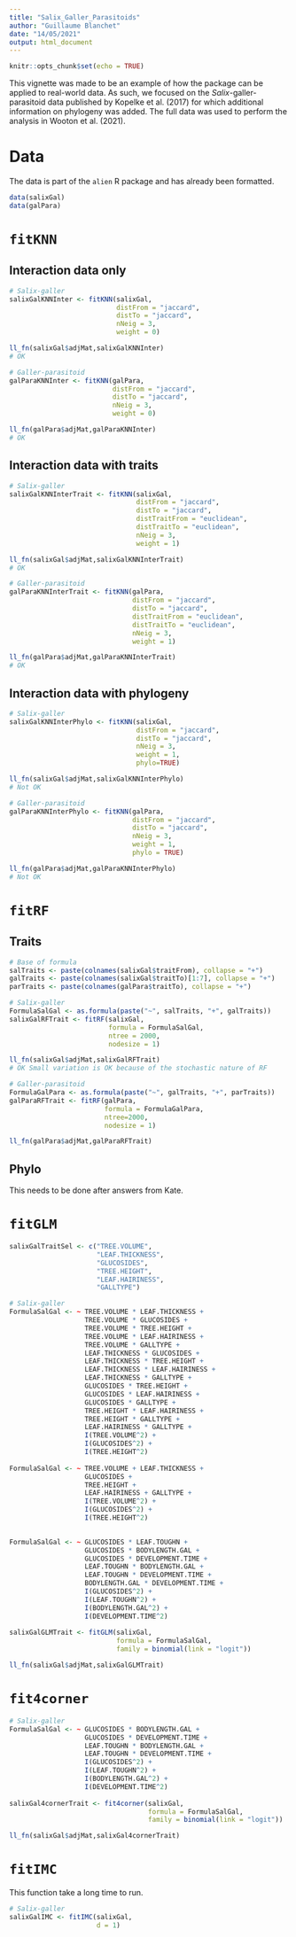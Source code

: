```yaml
---
title: "Salix_Galler_Parasitoids"
author: "Guillaume Blanchet"
date: "14/05/2021"
output: html_document
---
```


```r
knitr::opts_chunk$set(echo = TRUE)
```

This vignette was made to be an example of how the package can be applied to real-world data. As such, we focused on the *Salix*-galler-parasitoid data published by Kopelke et al. (2017) for which additional information on phylogeny was added. The full data was used to perform the analysis in Wooton et al. (2021).

# Data

The data is part of the `alien` R package and has already been formatted.

```r
data(salixGal)
data(galPara)
```

# `fitKNN`

## Interaction data only
```r
# Salix-galler
salixGalKNNInter <- fitKNN(salixGal,
                           distFrom = "jaccard",
                           distTo = "jaccard",
                           nNeig = 3,
                           weight = 0)

ll_fn(salixGal$adjMat,salixGalKNNInter)
# OK

# Galler-parasitoid
galParaKNNInter <- fitKNN(galPara,
                          distFrom = "jaccard",
                          distTo = "jaccard",
                          nNeig = 3,
                          weight = 0)

ll_fn(galPara$adjMat,galParaKNNInter)
# OK
```

## Interaction data with traits
```r
# Salix-galler
salixGalKNNInterTrait <- fitKNN(salixGal,
                                distFrom = "jaccard",
                                distTo = "jaccard",
                                distTraitFrom = "euclidean",
                                distTraitTo = "euclidean",
                                nNeig = 3,
                                weight = 1)

ll_fn(salixGal$adjMat,salixGalKNNInterTrait)
# OK

# Galler-parasitoid
galParaKNNInterTrait <- fitKNN(galPara,
                               distFrom = "jaccard",
                               distTo = "jaccard",
                               distTraitFrom = "euclidean",
                               distTraitTo = "euclidean",
                               nNeig = 3,
                               weight = 1)

ll_fn(galPara$adjMat,galParaKNNInterTrait)
# OK
```

## Interaction data with phylogeny
```r
# Salix-galler
salixGalKNNInterPhylo <- fitKNN(salixGal,
                                distFrom = "jaccard",
                                distTo = "jaccard",
                                nNeig = 3,
                                weight = 1,
                                phylo=TRUE)

ll_fn(salixGal$adjMat,salixGalKNNInterPhylo)
# Not OK

# Galler-parasitoid
galParaKNNInterPhylo <- fitKNN(galPara,
                               distFrom = "jaccard",
                               distTo = "jaccard",
                               nNeig = 3,
                               weight = 1,
                               phylo = TRUE)

ll_fn(galPara$adjMat,galParaKNNInterPhylo)
# Not OK
```

# `fitRF`

## Traits
```r
# Base of formula
salTraits <- paste(colnames(salixGal$traitFrom), collapse = "+")
galTraits <- paste(colnames(salixGal$traitTo)[1:7], collapse = "+")
parTraits <- paste(colnames(galPara$traitTo), collapse = "+")

# Salix-galler
FormulaSalGal <- as.formula(paste("~", salTraits, "+", galTraits))
salixGalRFTrait <- fitRF(salixGal,
                         formula = FormulaSalGal,
                         ntree = 2000,
                         nodesize = 1)

ll_fn(salixGal$adjMat,salixGalRFTrait)
# OK Small variation is OK because of the stochastic nature of RF

# Galler-parasitoid
FormulaGalPara <- as.formula(paste("~", galTraits, "+", parTraits))
galParaRFTrait <- fitRF(galPara,
                        formula = FormulaGalPara,
                        ntree=2000,
                        nodesize = 1)

ll_fn(galPara$adjMat,galParaRFTrait)

```

## Phylo
This needs to be done after answers from Kate.

# `fitGLM`

```r
salixGalTraitSel <- c("TREE.VOLUME",
                      "LEAF.THICKNESS",
                      "GLUCOSIDES",
                      "TREE.HEIGHT",
                      "LEAF.HAIRINESS",
                      "GALLTYPE")

# Salix-galler
FormulaSalGal <- ~ TREE.VOLUME * LEAF.THICKNESS +
                   TREE.VOLUME * GLUCOSIDES +
                   TREE.VOLUME * TREE.HEIGHT +
                   TREE.VOLUME * LEAF.HAIRINESS +
                   TREE.VOLUME * GALLTYPE +
                   LEAF.THICKNESS * GLUCOSIDES +
                   LEAF.THICKNESS * TREE.HEIGHT +
                   LEAF.THICKNESS * LEAF.HAIRINESS +
                   LEAF.THICKNESS * GALLTYPE +
                   GLUCOSIDES * TREE.HEIGHT +
                   GLUCOSIDES * LEAF.HAIRINESS +
                   GLUCOSIDES * GALLTYPE +
                   TREE.HEIGHT * LEAF.HAIRINESS +
                   TREE.HEIGHT * GALLTYPE +
                   LEAF.HAIRINESS * GALLTYPE +
                   I(TREE.VOLUME^2) + 
                   I(GLUCOSIDES^2) + 
                   I(TREE.HEIGHT^2)
  
FormulaSalGal <- ~ TREE.VOLUME + LEAF.THICKNESS +
                   GLUCOSIDES +
                   TREE.HEIGHT +
                   LEAF.HAIRINESS + GALLTYPE +
                   I(TREE.VOLUME^2) + 
                   I(GLUCOSIDES^2) + 
                   I(TREE.HEIGHT^2)
  

FormulaSalGal <- ~ GLUCOSIDES * LEAF.TOUGHN + 
                   GLUCOSIDES * BODYLENGTH.GAL +
                   GLUCOSIDES * DEVELOPMENT.TIME +
                   LEAF.TOUGHN * BODYLENGTH.GAL +
                   LEAF.TOUGHN * DEVELOPMENT.TIME +
                   BODYLENGTH.GAL * DEVELOPMENT.TIME +
                   I(GLUCOSIDES^2) + 
                   I(LEAF.TOUGHN^2) + 
                   I(BODYLENGTH.GAL^2) + 
                   I(DEVELOPMENT.TIME^2)
  
salixGalGLMTrait <- fitGLM(salixGal,
                           formula = FormulaSalGal,
                           family = binomial(link = "logit"))

ll_fn(salixGal$adjMat,salixGalGLMTrait)

```

# `fit4corner`

```r
# Salix-galler
FormulaSalGal <- ~ GLUCOSIDES * BODYLENGTH.GAL +
                   GLUCOSIDES * DEVELOPMENT.TIME +
                   LEAF.TOUGHN * BODYLENGTH.GAL +
                   LEAF.TOUGHN * DEVELOPMENT.TIME +
                   I(GLUCOSIDES^2) + 
                   I(LEAF.TOUGHN^2) + 
                   I(BODYLENGTH.GAL^2) + 
                   I(DEVELOPMENT.TIME^2)
  
salixGal4cornerTrait <- fit4corner(salixGal,
                                   formula = FormulaSalGal,
                                   family = binomial(link = "logit"))

ll_fn(salixGal$adjMat,salixGal4cornerTrait)
```

# `fitIMC` 

This function take a long time to run.

```r
# Salix-galler
salixGalIMC <- fitIMC(salixGal,
                      d = 1)
```

